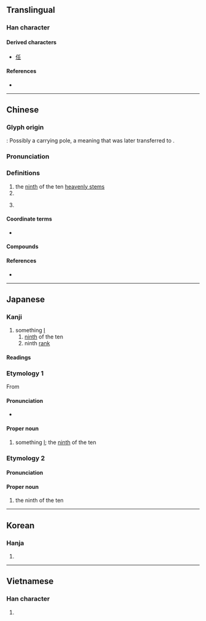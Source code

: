 {{also|千|王|𡈼}}
{{character info/new}}
==Translingual==

===Han character===
{{Han char|rn=33|rad=士|as=01|sn=4|four=20104|canj=HG|ids=⿱丿士<small>(GJKV)</small>,⿱一士<small>(HT)</small>}}

====Derived characters====
* [[任]]

====References====
* {{Han ref|kx=0243.010|dkj=05639|dj=0483.010|hdz=10417.010|uh=58EC|ud=22764|bh=A4D0|bd=42192}}

----

==Chinese==
{{zh-forms}}

===Glyph origin===
{{Han etyl}}
{{liushu|p}}: Possibly a carrying pole, a meaning that was later transferred to {{zh-l|任}}.

===Pronunciation===
{{zh-pron
|m=rén
|m-s=
|c=jam4
|c-t=
|g=
|h=pfs=
|j=
|mb=ǐng
|md=
|mn=jîm/lîm
|mn-t=rim6
|w=
|x=
|mc=y
|oc=1,2
|cat=
}}

===Definitions===
{{zh-hanzi}}

# the [[ninth]] of the ten [[heavenly stem]]s
# {{surname|zh}}
# {{lb|zh|internet slang}} {{eye dialect of|zh|人}}

====Coordinate terms====
* {{list:heavenly stems/zh}}

====Compounds====
{{zh-der|壬人|壬公|壬林|小六壬}}

====References====
* {{thcwd|791}}

----

==Japanese==

===Kanji===
{{ja-kanji|grade=|rs=士01}}

# something [[I]]
## [[ninth]] of the ten {{w|Celestial stem|Heavenly Stems}}
## ninth [[rank]]

====Readings====
{{ja-readings
|goon=にん
|kanon=じん
|kun=みずのえ-
}}

===Etymology 1===
{{ja-kanjitab|じん|yomi=o}}
{{wp|lang=ja}}
From {{der|ja|ltc|壬|tr=nyim|sort=しん'}}

====Pronunciation====
{{ja-pron|acc=1|y=ko|じん}}
* {{hmp|ja|ジン|人|刃|仁|沈|陣|尋|塵|sort=しん'}}

====Proper noun====
{{ja-pos|proper|じん}}

# something [[I]]; the [[ninth]] of the ten {{w|Celestial stem|Heavenly Stems}}

===Etymology 2===
{{ja-kanjitab|みずのえ|yomi=k}}
{{com|ja|水|の|兄|tr1=Mizu|t1={{w|Water (Wu Xing)|Water}}|pos1=one of the {{w|Wu Xing|Five Elements}}|tr2=no|pos2=attributive marker|tr3=e|t3=[[elder brother]]|sort=みずのえ}}

====Pronunciation====
{{ja-pron|acc=3|y=k|みずのえ}}

====Proper noun====
{{ja-pos|proper|みずのえ|hhira=みづのえ}}

# the ninth of the ten {{w|Celestial stem|Heavenly Stems}}

{{cln|ja|words with multiple readings}}
{{topics|ja|Heavenly Stems|sort=しん'}}

----

==Korean==

===Hanja===
{{ko-hanja|hangeul=임|rv=im|mr=im}}

# {{rfdef|ko|sort=士01}}

----

==Vietnamese==

===Han character===
{{vi-hantu|[[nhăm]], [[nhám]], [[nhằm]], [[nhâm]], [[râm]], [[nhẹm]]|rs=士01}}

# {{rfdef|vi|sort=士01}}